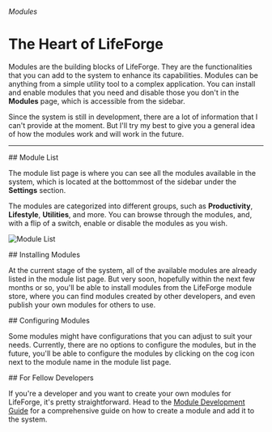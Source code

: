
###### Modules

# The Heart of LifeForge

Modules are the building blocks of LifeForge. They are the functionalities that you can add to the system to enhance its capabilities. Modules can be anything from a simple utility tool to a complex application. You can install and enable modules that you need and disable those you don't in the **Modules** page, which is accessible from the sidebar.

<Note>
  Since the system is still in development, there are a lot of information that
  I can't provide at the moment. But I'll try my best to give you a general idea
  of how the modules work and will work in the future.
</Note>

---

<section id="module-list">
## Module List

The module list page is where you can see all the modules available in the system, which is located at the bottommost of the sidebar under the **Settings** section.

The modules are categorized into different groups, such as **Productivity**, **Lifestyle**, **Utilities**, and more. You can browse through the modules, and, with a flip of a switch, enable or disable the modules as you wish.

![Module List](/assets/user-modules/module-list.png)

</section>

<section id="installing-modules">
## Installing Modules

At the current stage of the system, all of the available modules are already listed in the module list page. But very soon, hopefully within the next few months or so, you'll be able to install modules from the LifeForge module store, where you can find modules created by other developers, and even publish your own modules for others to use.

</section>

<section id="configuring-modules">
## Configuring Modules

Some modules might have configurations that you can adjust to suit your needs. Currently, there are no options to configure the modules, but in the future, you'll be able to configure the modules by clicking on the cog icon next to the module name in the module list page.

</section>

<section id="for-fellow-developers">
## For Fellow Developers

If you're a developer and you want to create your own modules for LifeForge, it's pretty straightforward. Head to the [Module Development Guide](/developer-guide/module-development) for a comprehensive guide on how to create a module and add it to the system.

</section>
